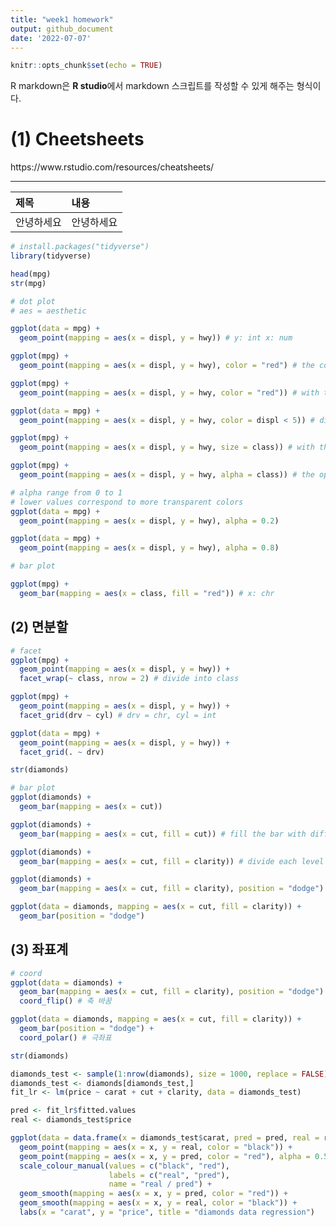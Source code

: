 ```yaml
---
title: "week1 homework"
output: github_document
date: '2022-07-07'
---
```


```r
knitr::opts_chunk$set(echo = TRUE)
```

R markdown은 **R studio**에서 markdown 스크립트를 작성할 수 있게 해주는 형식이다.

# (1) Cheetsheets

https://www.rstudio.com/resources/cheatsheets/

---

\footnote{:-왼쪽 정렬, -:오른쪽 정렬, :-: 중앙}

|제목|내용|
|:-|:-|
|안녕하세요|안녕하세요|

```r
# install.packages("tidyverse")
library(tidyverse)
```
```r
head(mpg)
str(mpg)
```

```r
# dot plot
# aes = aesthetic

ggplot(data = mpg) +
  geom_point(mapping = aes(x = displ, y = hwy)) # y: int x: num

ggplot(mpg) +
  geom_point(mapping = aes(x = displ, y = hwy), color = "red") # the color of the points

ggplot(mpg) +
  geom_point(mapping = aes(x = displ, y = hwy, color = "red")) # with the legend

ggplot(data = mpg) + 
  geom_point(mapping = aes(x = displ, y = hwy, color = displ < 5)) # diff color with the threshold

ggplot(mpg) +
  geom_point(mapping = aes(x = displ, y = hwy, size = class)) # with the legend

```

```r
ggplot(mpg) +
  geom_point(mapping = aes(x = displ, y = hwy, alpha = class)) # the opacity of a geom

# alpha range from 0 to 1
# lower values correspond to more transparent colors
ggplot(data = mpg) + 
  geom_point(mapping = aes(x = displ, y = hwy), alpha = 0.2)

ggplot(data = mpg) + 
  geom_point(mapping = aes(x = displ, y = hwy), alpha = 0.8)

```

```r
# bar plot

ggplot(mpg) +
  geom_bar(mapping = aes(x = class, fill = "red")) # x: chr

```

## (2) 면분할

```r
# facet
ggplot(mpg) +
  geom_point(mapping = aes(x = displ, y = hwy)) +
  facet_wrap(~ class, nrow = 2) # divide into class

ggplot(mpg) +
  geom_point(mapping = aes(x = displ, y = hwy)) +
  facet_grid(drv ~ cyl) # drv = chr, cyl = int

ggplot(data = mpg) +
  geom_point(mapping = aes(x = displ, y = hwy)) +
  facet_grid(. ~ drv)

```

```r
str(diamonds)

# bar plot
ggplot(diamonds) +
  geom_bar(mapping = aes(x = cut)) 

ggplot(diamonds) +
  geom_bar(mapping = aes(x = cut, fill = cut)) # fill the bar with diff color, legend

ggplot(diamonds) +
  geom_bar(mapping = aes(x = cut, fill = clarity)) # divide each level of the bar with clarity

ggplot(diamonds) +
  geom_bar(mapping = aes(x = cut, fill = clarity), position = "dodge") # same with the plot below

ggplot(data = diamonds, mapping = aes(x = cut, fill = clarity)) +
  geom_bar(position = "dodge")

```

## (3) 좌표계

```r
# coord
ggplot(data = diamonds) +
  geom_bar(mapping = aes(x = cut, fill = clarity), position = "dodge") + 
  coord_flip() # 축 바꿈

ggplot(data = diamonds, mapping = aes(x = cut, fill = clarity)) +
  geom_bar(position = "dodge") +
  coord_polar() # 극좌표
```

```r
str(diamonds)

diamonds_test <- sample(1:nrow(diamonds), size = 1000, replace = FALSE)
diamonds_test <- diamonds[diamonds_test,]
fit_lr <- lm(price ~ carat + cut + clarity, data = diamonds_test)

pred <- fit_lr$fitted.values
real <- diamonds_test$price

```

```r
ggplot(data = data.frame(x = diamonds_test$carat, pred = pred, real = real)) +
  geom_point(mapping = aes(x = x, y = real, color = "black")) +
  geom_point(mapping = aes(x = x, y = pred, color = "red"), alpha = 0.5) +
  scale_colour_manual(values = c("black", "red"),
                      labels = c("real", "pred"),
                      name = "real / pred") +
  geom_smooth(mapping = aes(x = x, y = pred, color = "red")) +
  geom_smooth(mapping = aes(x = x, y = real, color = "black")) +
  labs(x = "carat", y = "price", title = "diamonds data regression")
```

